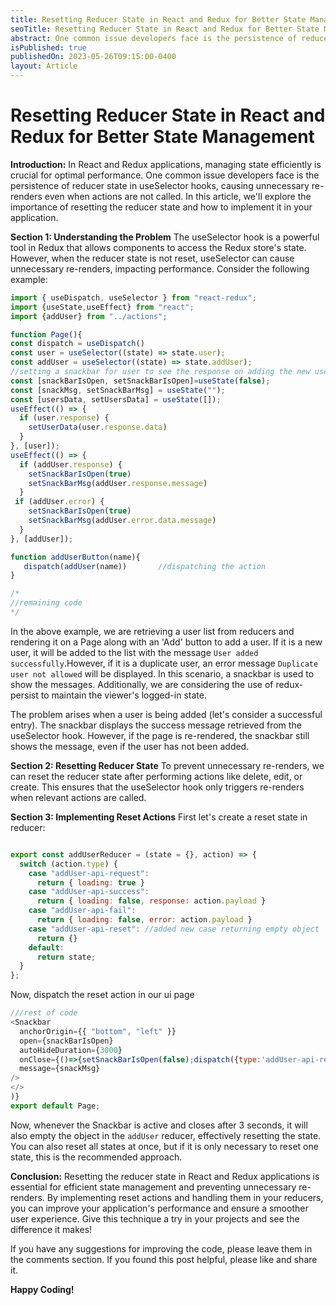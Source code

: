 ```yaml
---
title: Resetting Reducer State in React and Redux for Better State Management
seoTitle: Resetting Reducer State in React and Redux for Better State Management
abstract: One common issue developers face is the persistence of reducer state in useSelector hooks, causing unnecessary re-renders even when actions like update message and delete message are not called.
isPublished: true
publishedOn: 2023-05-26T09:15:00-0400
layout: Article
---
```

# Resetting Reducer State in React and Redux for Better State Management
**Introduction:**
In React and Redux applications, managing state efficiently is crucial for optimal performance. One common issue developers face is the persistence of reducer state in useSelector hooks, causing unnecessary re-renders even when actions are not called. In this article, we'll explore the importance of resetting the reducer state and how to implement it in your application.

**Section 1: Understanding the Problem**
The useSelector hook is a powerful tool in Redux that allows components to access the Redux store's state. However, when the reducer state is not reset, useSelector can cause unnecessary re-renders, impacting performance.
Consider the following example:
```javascript
import { useDispatch, useSelector } from "react-redux";
import {useState,useEffect} from "react";
import {addUser} from "../actions";

function Page(){
const dispatch = useDispatch()
const user = useSelector((state) => state.user);
const addUser = useSelector((state) => state.addUser);
//setting a snackbar for user to see the response on adding the new user
const [snackBarIsOpen, setSnackBarIsOpen]=useState(false);
const [snackMsg, setSnackBarMsg] = useState("");
const [usersData, setUsersData] = useState([]);
useEffect(() => {
  if (user.response) {
    setUserData(user.response.data)
  }
}, [user]);
useEffect(() => {
  if (addUser.response) {
    setSnackBarIsOpen(true)
    setSnackBarMsg(addUser.response.message)
  }
 if (addUser.error) {
    setSnackBarIsOpen(true)
    setSnackBarMsg(addUser.error.data.message)
  }
}, [addUser]);

function addUserButton(name){
   dispatch(addUser(name))       //dispatching the action
}

/*
//remaining code
*/

```
In the above example, we are retrieving a user list from reducers and rendering it on a Page along with an 'Add' button to add a user. If it is a new user, it will be added to the list with the message `User added successfully`.However, if it is a duplicate user, an error message `Duplicate user not allowed` will be displayed. In this scenario, a snackbar is used to show the messages. Additionally, we are considering the use of redux-persist to maintain the viewer's logged-in state.

The problem arises when a user is being added (let's consider a successful entry). The snackbar displays the success message retrieved from the useSelector hook. However, if the page is re-rendered, the snackbar still shows the message, even if the user has not been added.

**Section 2: Resetting Reducer State**
To prevent unnecessary re-renders, we can reset the reducer state after performing actions like delete, edit, or create. This ensures that the useSelector hook only triggers re-renders when relevant actions are called.

**Section 3: Implementing Reset Actions**
First let's create a reset state in reducer:

```javascript

export const addUserReducer = (state = {}, action) => {
  switch (action.type) {
    case "addUser-api-request":
      return { loading: true }
    case "addUser-api-success":
      return { loading: false, response: action.payload }
    case "addUser-api-fail":
      return { loading: false, error: action.payload }
    case "addUser-api-reset": //added new case returning empty object
      return {}                 
    default:
      return state;
  }
};

```
Now, dispatch the reset action in our ui page

```javascript
///rest of code 
<Snackbar
  anchorOrigin={{ "bottom", "left" }}
  open={snackBarIsOpen}
  autoHideDuration={3000}
  onClose={()=>{setSnackBarIsOpen(false);dispatch({type:'addUser-api-reset'})}}
  message={snackMsg}
/> 
</>
)}
export default Page;
```

Now, whenever the Snackbar is active and closes after 3 seconds, it will also empty the object in the `addUser` reducer, effectively resetting the state. You can also reset all states at once, but if it is only necessary to reset one state, this is the recommended approach.

**Conclusion:**
Resetting the reducer state in React and Redux applications is essential for efficient state management and preventing unnecessary re-renders. By implementing reset actions and handling them in your reducers, you can improve your application's performance and ensure a smoother user experience. Give this technique a try in your projects and see the difference it makes!

If you have any suggestions for improving the code, please leave them in the comments section. If you found this post helpful, please like and share it.

**Happy Coding!**
